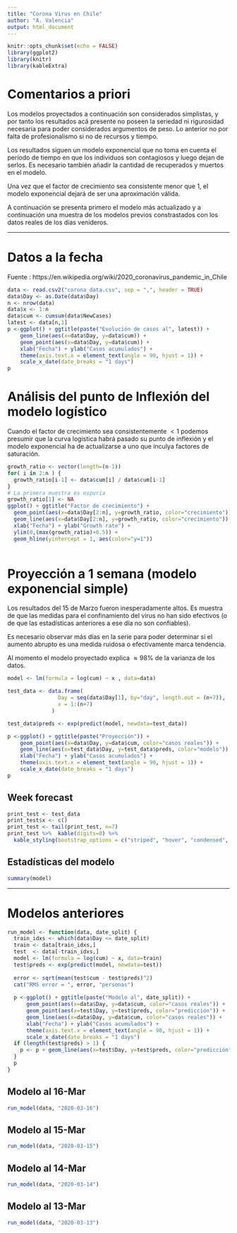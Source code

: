 ```yaml
---
title: "Corona Virus en Chile"
author: "A. Valencia"
output: html_document
---
```


```r
knitr::opts_chunk$set(echo = FALSE)
library(ggplot2)
library(knitr)
library(kableExtra)
```

# Comentarios a priori

Los modelos proyectados a continuación son considerados simplistas, y por tanto los resultados acá presente no poseen la seriedad ni rigurosidad necesaria para poder considerados argumentos de peso. Lo anterior no por falta de profesionalismo si no de recursos y tiempo. 

Los resultados siguen un modelo exponencial que no toma en cuenta el período de tiempo en que los individuos son contagiosos y luego dejan de serlos. Es necesario también añadir la cantidad de recuperados y muertos en el modelo. 

Una vez que el factor de crecimiento sea consistente menor que 1, el modelo exponencial dejará de ser una aproximación válida. 

A continuación se presenta primero el modelo más actualizado y a continuación una muestra de los modelos previos constrastados con los datos reales de los días venideros. 

---

# Datos a la fecha

Fuente : https://en.wikipedia.org/wiki/2020_coronavirus_pandemic_in_Chile

```r
data <- read.csv2("corona_data.csv", sep = ",", header = TRUE)
data$Day <- as.Date(data$Day)
n <- nrow(data)
data$x <- 1:n
data$cum <- cumsum(data$NewCases)
latest <- data[n,1]
p <-ggplot() + ggtitle(paste("Evolución de casos al", latest)) +
    geom_line(aes(x=data$Day, y=data$cum)) + 
    geom_point(aes(x=data$Day, y=data$cum)) +
    xlab("Fecha") + ylab("Casos acumulados") + 
    theme(axis.text.x = element_text(angle = 90, hjust = 1)) +
    scale_x_date(date_breaks = "1 days")
p
```

# Análisis del punto de Inflexión del modelo logístico

Cuando el factor de crecimiento sea consistentemente $<1$ podemos presumir que la curva logística habrá pasado su punto de inflexión y el modelo exponencial ha de actualizarse a uno que inculya factores de saturación.

```r
growth_ratio <- vector(length=(n-1))
for( i in 2:n ) {
  growth_ratio[i-1] <- data$cum[i] / data$cum[i-1]
}
# La primera muestra es espuria
growth_ratio[1] <- NA
ggplot() + ggtitle("Factor de crecimiento") + 
  geom_point(aes(x=data$Day[2:n], y=growth_ratio, color="crecimiento")) + 
  geom_line(aes(x=data$Day[2:n], y=growth_ratio, color="crecimiento")) + 
  xlab("Fecha") + ylab("Growth rate") +
  ylim(0,(max(growth_ratio)+0.5)) +
  geom_hline(yintercept = 1, aes(color="y=1"))
  
```


# Proyección a 1 semana (modelo exponencial simple)

Los resultados del 15 de Marzo fueron inesperadamente altos. Es muestra de que las medidas para el confinamiento del virus no han sido efectivos (o de que las estadísticas anteriores a ese día no son confiables). 

Es necesario observar más días en la serie para poder determinar si el aumento abrupto es una medida ruidosa o efectivamente marca tendencia.

Al momento el modelo proyectado explica $\approx98\%$ de la varianza de los datos. 

```r
model <- lm(formula = log(cum) ~ x , data=data)

test_data <- data.frame(
                Day = seq(data$Day[1], by="day", length.out = (n+7)), 
                x = 1:(n+7)
              )

test_data$preds <- exp(predict(model, newdata=test_data))

p <-ggplot() + ggtitle(paste("Proyección")) +
    geom_point(aes(x=data$Day, y=data$cum, color="casos reales")) + 
    geom_line(aes(x=test_data$Day, y=test_data$preds, color="modelo")) + 
    xlab("Fecha") + ylab("Casos acumulados") + 
    theme(axis.text.x = element_text(angle = 90, hjust = 1)) +
    scale_x_date(date_breaks = "1 days")
p
```

## Week forecast

```r
print_test <- test_data
print_test$x <- c()
print_test <- tail(print_test, n=7)
print_test %>%  kable(digits=0) %>%
  kable_styling(bootstrap_options = c("striped", "hover", "condensed", "responsive"), full_width = FALSE)
```

## Estadísticas del modelo

```r
summary(model)
```

---

# Modelos anteriores

```r
run_model <- function(data, date_split) {
  train_idxs <- which(data$Day <= date_split)
  train <- data[train_idxs,]
  test  <- data[-train_idxs,]
  model <- lm(formula = log(cum) ~ x, data=train)
  test$preds <- exp(predict(model, newdata=test))
  
  error <- sqrt(mean(test$cum - test$preds)^2)
  cat("RMS error = ", error, "personas")
  
  p <-ggplot() + ggtitle(paste("Modelo al", date_split)) +
      geom_point(aes(x=data$Day, y=data$cum, color="casos reales")) + 
      geom_point(aes(x=test$Day, y=test$preds, color="predicción")) + 
      geom_line(aes(x=data$Day, y=data$cum, color="casos reales")) + 
      xlab("Fecha") + ylab("Casos acumulados") + 
      theme(axis.text.x = element_text(angle = 90, hjust = 1)) +
      scale_x_date(date_breaks = "1 days")
  if (length(test$preds) > 1) {
    p <- p + geom_line(aes(x=test$Day, y=test$preds, color="predicción")) 
  }
  p
}
```


## Modelo al 16-Mar
```r
run_model(data, "2020-03-16")
```


## Modelo al 15-Mar
```r
run_model(data, "2020-03-15")
```


## Modelo al 14-Mar
```r
run_model(data, "2020-03-14")
```


## Modelo al 13-Mar
```r
run_model(data, "2020-03-13")
```




























































